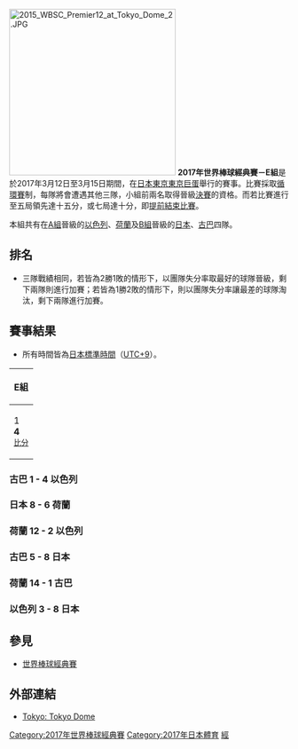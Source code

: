 [[File:2015_WBSC_Premier12_at_Tokyo_Dome_2.JPG|300px]]
{{Main|2017年世界棒球經典賽}}
'''2017年世界棒球經典賽－E組'''是於2017年3月12日至3月15日期間，在[[日本|日本]][[東京|東京]][[東京巨蛋|東京巨蛋]]舉行的賽事。比賽採取[[循環賽|循環賽]]制，每隊將會遭遇其他三隊，小組前兩名取得晉級[[2017年世界棒球經典賽決賽|決賽]]的資格。而若比賽進行至五局領先達十五分，或七局達十分，即[[提前結束比賽|提前結束比賽]]。

本組共有在[[2017年世界棒球經典賽－A組|A組]]晉級的[[以色列棒球代表隊|以色列]]、[[荷蘭棒球代表隊|荷蘭]]及[[2017年世界棒球經典賽－B組|B組]]晉級的[[日本棒球代表隊|日本]]、[[古巴棒球代表隊|古巴]]四隊。

== 排名 ==
* 三隊戰績相同，若皆為2勝1敗的情形下，以團隊失分率取最好的球隊晉級，剩下兩隊則進行加賽；若皆為1勝2敗的情形下，則以團隊失分率讓最差的球隊淘汰，剩下兩隊進行加賽。
{{2017年世界棒球經典賽－E組}}

== 賽事結果 ==
* 所有時間皆為[[日本標準時間|日本標準時間]]（[[UTC+9|UTC+9]]）。

{| class=wikitable
|-
!colspan=6|E組
|-
|{{bb|CUB}} 1<br>'''{{bb|ISR}} 4'''<br><small>[[#古巴_1_-_4_以色列|比分]]</small>
|'''{{bb|JPN}} 8'''<br>{{bb|NED}} 6 <small>(F/11)</small><br><small>[[#日本_8_-_6_荷蘭|比分]]</small>
|'''{{bb|NED}} 12'''<br>{{bb|ISR}} 2 <small>(F/8)</small><br><small>[[#荷蘭_12_-_2_以色列|比分]]</small>
|{{bb|CUB}} 5<br>'''{{bb|JPN}} 8'''<br><small>[[#古巴_5_-_8_日本|比分]]</small>
|'''{{bb|NED}} 14'''<br>{{bb|CUB}} 1 <small>(F/7)</small><br><small>[[#荷蘭_14_-_1_古巴|比分]]</small>
|{{bb|ISR}} 3<br>'''{{bb|JPN}} 8'''<br><small>[[#以色列_3_-_8_日本|比分]]</small>
|}

=== 古巴 1 - 4 以色列 ===
{{2017年世界棒球經典賽E組－古巴 vs. 以色列}}

=== 日本 8 - 6 荷蘭 ===
{{2017年世界棒球經典賽E組－日本 vs. 荷蘭}}

=== 荷蘭 12 - 2 以色列 ===
{{2017年世界棒球經典賽E組－荷蘭 vs. 以色列}}

=== 古巴 5 - 8 日本 ===
{{2017年世界棒球經典賽E組－古巴 vs. 日本}}

=== 荷蘭 14 - 1 古巴 ===
{{2017年世界棒球經典賽E組－荷蘭 vs. 古巴}}

=== 以色列 3 - 8 日本 ===
{{2017年世界棒球經典賽E組－以色列 vs. 日本}}

== 參見 ==
* [[世界棒球經典賽|世界棒球經典賽]]

== 外部連結 ==
* [https://www.worldbaseballclassic.com/venue/tokyo2 Tokyo: Tokyo Dome]{{Wayback|url=https://www.worldbaseballclassic.com/venue/tokyo2 |date=20171017230137 }}

{{2017年世界棒球經典賽|state=collapsed}}

[[Category:2017年世界棒球經典賽|Category:2017年世界棒球經典賽]]
[[Category:2017年日本體育|Category:2017年日本體育]]
[[Category:日本主辦的國際棒球賽事|經]]